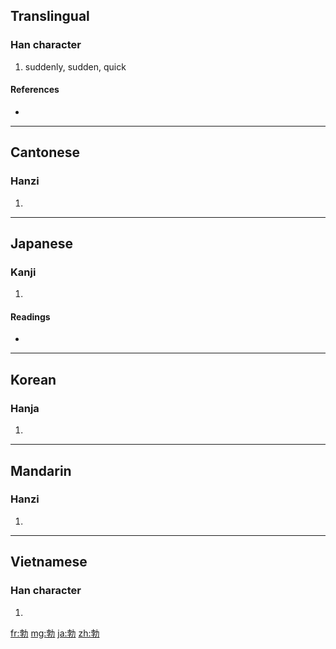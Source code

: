 {{also|艴}}
==Translingual==

===Han character===
{{Han char|rn=19|rad=力|as=07|sn=9|four=4442<sub>7</sub>|canj=十木大尸 (JDKS)}}

# suddenly, sudden, quick

====References====
* {{Han ref|kx=0147.270|dkj=02351|dj=0332.080|hdz=10370.150|uh=52C3|ud=21187|bh=AB6B|bd=43883}}

----

==Cantonese==

===Hanzi===
{{yue-hanzi|jyut=|y=but6}}

# {{defn|Cantonese|sort=力07}}

----

==Japanese==

===Kanji===
{{ja-kanji|grade=|rs=力07}}

# {{defn|Japanese|sort=力07}}

====Readings====
* {{ja-readings|on=[[ぼつ]] (botsu), [[ほつ]] (hotsu)|kun=[[にわかに]] (niwakani), [[おこる]] (okoru)}}

----

==Korean==

===Hanja===
{{ko-hanja|hangeul=발|rv=bal|mr=pal}}

# {{defn|Korean|sort=力07}}

----

==Mandarin==

===Hanzi===
{{cmn-hanzi|pin=[[bó]] ([[bo2]])|wg=po<sup>2</sup>}}

# {{defn|Mandarin|sort=力07}}

----

==Vietnamese==

===Han character===
{{vi-hantu|[[bột]]|rs=力07}}

# {{defn|Vietnamese|sort=力07}}

[[fr:勃]]
[[mg:勃]]
[[ja:勃]]
[[zh:勃]]